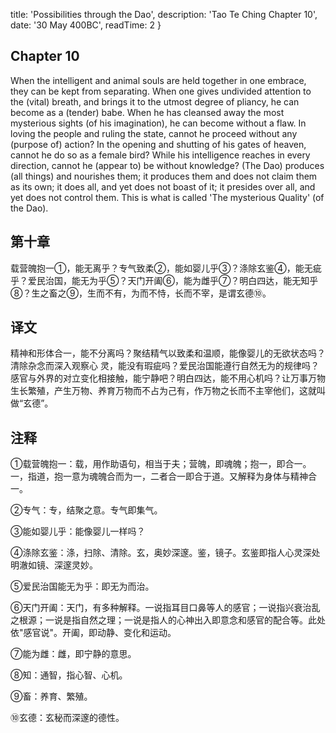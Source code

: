 
  title: 'Possibilities through the Dao',
  description: 'Tao Te Ching Chapter 10',
  date: '30 May 400BC',
  readTime: 2
}


## Chapter 10

When the intelligent and animal souls are held together in one embrace, they can be kept from separating. When one gives undivided attention to the (vital) breath, and brings it to the utmost degree of pliancy, he can become as a (tender) babe. When he has cleansed away the most mysterious sights (of his imagination), he can become without a flaw. In loving the people and ruling the state, cannot he proceed without any (purpose of) action? In the opening and shutting of his gates of heaven, cannot he do so as a female bird? While his intelligence reaches in every direction, cannot he (appear to) be without knowledge? (The Dao) produces (all things) and nourishes them; it produces them and does not claim them as its own; it does all, and yet does not boast of it; it presides over all, and yet does not control them. This is what is called 'The mysterious Quality' (of the Dao).

## 第十章

载营魄抱一①，能无离乎？专气致柔②，能如婴儿乎③？涤除玄鉴④，能无疵乎？爱民治国，能无为乎⑤？天门开阖⑥，能为雌乎⑦？明白四达，能无知乎⑧？生之畜之⑨，生而不有，为而不恃，长而不宰，是谓玄德⑩。

## 译文

精神和形体合一，能不分离吗？聚结精气以致柔和温顺，能像婴儿的无欲状态吗？清除杂念而深入观察心
灵，能没有瑕疵吗？爱民治国能遵行自然无为的规律吗？感官与外界的对立变化相接触，能宁静吧？明白四达，能不用心机吗？让万事万物生长繁殖，产生万物、养育万物而不占为己有，作万物之长而不主宰他们，这就叫做“玄德”。

## 注释

①载营魄抱一：载，用作助语句，相当于夫；营魄，即魂魄；抱一，即合一。一，指道，抱一意为魂魄合而为一，二者合一即合于道。又解释为身体与精神合一。

②专气：专，结聚之意。专气即集气。

③能如婴儿乎：能像婴儿一样吗？

④涤除玄鉴：涤，扫除、清除。玄，奥妙深邃。鉴，镜子。玄鉴即指人心灵深处明澈如镜、深邃灵妙。

⑤爱民治国能无为乎：即无为而治。

⑥天门开阖：天门，有多种解释。一说指耳目口鼻等人的感官；一说指兴衰治乱之根源；一说是指自然之理；一说是指人的心神出入即意念和感官的配合等。此处依"感官说"。开阖，即动静、变化和运动。

⑦能为雌：雌，即宁静的意思。

⑧知：通智，指心智、心机。

⑨畜：养育、繁殖。

⑩玄德：玄秘而深邃的德性。
